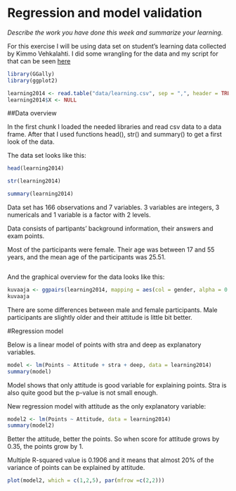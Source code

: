 # Regression and model validation

*Describe the work you have done this week and summarize your learning.*


For this exercise I will be using data set on student's learning data collected by Kimmo Vehkalahti. I did some wrangling for the data and my script for that can be seen [here](https://github.com/jokiilk/IODS-project/blob/master/data/create_learning2014.R)


```r
library(GGally)
library(ggplot2)

learning2014 <- read.table("data/learning.csv", sep = ",", header = TRUE)
learning2014$X <- NULL
```

##Data overview

In the first chunk I loaded the needed libraries and read csv data to a data frame. After that I used functions head(), str() and summary() to get a first look of the data.

The data set looks like this:

```r
head(learning2014)
```

```r
str(learning2014)
```

```r
summary(learning2014)
```
Data set has 166 observations and 7 variables. 3 variables are integers, 3 numericals and 1 variable is a factor with 2 levels.

Data consists of partipants' background information, their answers and exam points. 

Most of the participants were female. Their age was between 17 and 55 years, and the mean age of the participants was 25.51. 



```r

```
And the graphical overview for the data looks like this:
```r
kuvaaja <- ggpairs(learning2014, mapping = aes(col = gender, alpha = 0.3), lower = list(combo = wrap("facethist", bins = 20)))
kuvaaja
```
There are some differences between male and female participants. Male participants are slightly older and their attitude is little bit better.

#Regression model

Below is a linear model of points with stra and deep as explanatory variables.

```r
model <- lm(Points ~ Attitude + stra + deep, data = learning2014)
summary(model)
```
Model shows that only attitude is good variable for explaining points. Stra is also quite good but the p-value is not small enough.

New regression model with attitude as the only explanatory variable:
```r
model2 <- lm(Points ~ Attitude, data = learning2014)
summary(model2)
```
Better the attitude, better the points. So when score for attitude grows by 0.35, the points grow by 1. 

Multiple R-squared value is 0.1906 and it means that almost 20% of the variance of points can be explained by attitude. 

```r
plot(model2, which = c(1,2,5), par(mfrow =c(2,2)))
```











